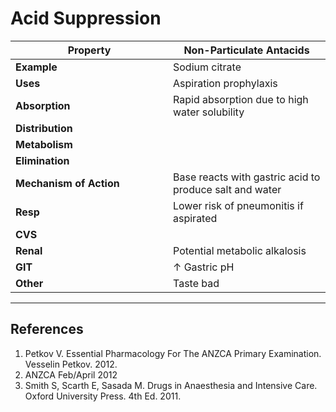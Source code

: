 # Acid Suppression


|Property|Non-Particulate Antacids|Particulate Antacids|Proton Pump Inhibitors|H~2~ receptor antagonists|
|---|---|
|**Example**|Sodium citrate|Aluminium Hydroxide/Calcium carbonate|Omeprazole|Ranitidine
|**Uses**|Aspiration prophylaxis|Aspiration prophylaxis|Aspiration prophylaxis, GORD, peptic ulceration|Aspiration prophylaxis, GORD, peptic ulceration|
|**Absorption**|Rapid absorption due to high water solubility|Lower water solubility results in slower absorption and onset but no risk of alkalosis|Absorbed in small bowel, high PO bioavailability|50% PO bioavailability
|**Distribution**|||Low V~D~ of 0.3 L.kg^-1^|15% protein bound
|**Metabolism**|||Prodrug, activated within parietal cell. CYP450 metabolised, inhibits CYP2C19 (reducing, among other things, the antiplatelet effect of clopidogrel)|Partial hepatic by CYP450
|**Elimination**|||Renal of metabolites and active drug|Renal of metabolites and active drug
|**Mechanism of Action**|Base reacts with gastric acid to produce salt and water|Base reacts with gastric acid to produce salt and water|Irreversible antagonism of the parietal H^+^/K^+^ ATPase|Competitive antagonism of the (Gs) H~2~ receptor, which ↓ cAMP production, ↓ intracellular Ca^2+^, and ↓ activity of the H^+^/K^+^ ATPase
|**Resp**|Lower risk of pneumonitis if aspirated|Greater risk of pneumonitis if aspirated|Potentially increased severity of pneumonia if aspiration occurs (risk with micro-aspiration in long-term intubated patients)|Pneumonitis/pneumonia as per PPI
|**CVS**||||↓ HR, ↓ BP, and arrhythmogenic with rapid IV administration
|**Renal**|Potential metabolic alkalosis|No risk of alkalosis|Interstitial nephritis||
|**GIT**|↑ Gastric pH|↑ Gastric pH|↑ Gastric pH (pH ↑ by ~1), ↓ volume of secretions||
|**Other**|Taste bad||||


---

## References

1. Petkov V. Essential Pharmacology For The ANZCA Primary Examination. Vesselin Petkov. 2012.
2. ANZCA Feb/April 2012
3. Smith S, Scarth E, Sasada M. Drugs in Anaesthesia and Intensive Care. Oxford University Press. 4th Ed. 2011.